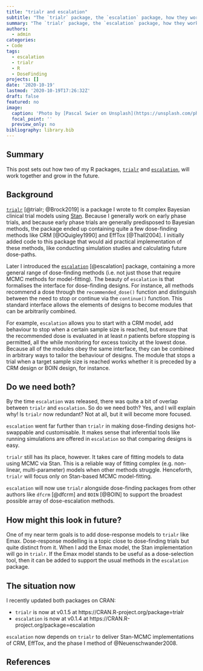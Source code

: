 ```yaml
---
title: "trialr and escalation"
subtitle: "The `trialr` package, the `escalation` package, how they work together, and how they will grow."
summary: "The `trialr` package, the `escalation` package, how they work together, and how they will grow."
authors: 
  - admin
categories:
- Code
tags:
  - escalation
  - trialr
  - R
  - DoseFinding
projects: []
date: '2020-10-19'
lastmod: '2020-10-19T17:26:32Z'
draft: false
featured: no
image:
  caption: 'Photo by [Pascal Swier on Unsplash](https://unsplash.com/photos/7de474KZIbs)'
  focal_point: ''
  preview_only: no
bibliography: library.bib
---
```


## Summary
This post sets out how two of my R packages, [`trialr`](https://CRAN.R-project.org/package=trialr) and [`escalation`](https://CRAN.R-project.org/package=escalation), will work together and grow in the future.

## Background
[`trialr`](https://CRAN.R-project.org/package=trialr) [@trialr; @Brock2019]  is a package I wrote to fit complex Bayesian clinical trial models using [Stan](https://mc-stan.org/).
Because I generally work on early phase trials, and because early phase trials are generally predisposed to Bayesian methods, the package ended up containing quite a few dose-finding methods like CRM [@OQuigley1990] and EffTox [@Thall2004].
I initially added code to this package that would aid practical implementation of these methods, like conducting simulation studies and calculating future dose-paths.

Later I introduced the [`escalation`](https://CRAN.R-project.org/package=escalation) [@escalation] package, containing a more general range of dose-finding methods (i.e. not just those that require MCMC methods for model-fitting).
The beauty of `escalation` is that formalises the interface for dose-finding designs.
For instance, all methods recommend a dose through the `recommended_dose()` function and distinguish between the need to stop or continue via the `continue()` function.
This standard interface allows the elements of designs to become modules that can be arbitrarily combined.

For example, `escalation` allows you to start with a CRM model, add behaviour to stop when a certain sample size is reached, but ensure that the recommended dose is evaluated in at least $n$ patients before stopping is permitted, all the while monitoring for excess toxicity at the lowest dose.
Because all of the modules obey the same interface, they can be combined in arbitrary ways to tailor the behaviour of designs.
The module that stops a trial when a target sample size is reached works whether it is preceded by a CRM design or BOIN design, for instance.

## Do we need both?
By the time `escalation` was released, there was quite a bit of overlap between `trialr` and `escalation`. 
So do we need both? 
Yes, and I will explain why!
Is `trialr` now redundant?
Not at all, but it will become more focused.

`escalation` went far further than `trialr` in making dose-finding designs hot-swappable and customisable.
It makes sense that inferential tools like running simulations are offered in `escalation` so that comparing designs is easy.

`trialr` still has its place, however.
It takes care of fitting models to data using MCMC via Stan.
This is a reliable way of fitting complex (e.g. non-linear, multi-parameter) models when other methods struggle.
Henceforth, `trialr` will focus only on Stan-based MCMC model-fitting.

`escalation` will now use `trialr` alongside dose-finding packages from other authors like `dfcrm` [@dfcrm] and `BOIN` [@BOIN] to support the broadest possible array of dose-escalation methods.


## How might this look in future?
One of my near term goals is to add dose-response models to `trialr` like Emax.
Dose-response modelling is a topic close to dose-finding trials but quite distinct from it.
When I add the Emax model, the Stan implementation will go in `trialr`.
If the Emax model stands to be useful as a dose-selection tool, then it can be added to support the usual methods in the `escalation` package.


## The situation now
I recently updated both packages on CRAN:

* `trialr` is now at v0.1.5 at https://CRAN.R-project.org/package=trialr
* `escalation` is now at v0.1.4 at https://CRAN.R-project.org/package=escalation

`escalation` now depends on `trialr` to deliver Stan-MCMC implementations of CRM, EffTox, and the phase I method of @Neuenschwander2008.


## References

